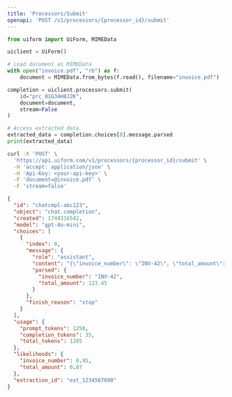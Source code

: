 ```yaml
---
title: 'Processors/Submit'
openapi: 'POST /v1/processors/{processor_id}/submit'
---
```


<RequestExample>


```python python
from uiform import UiForm, MIMEData

uiclient = UiForm()

# Load document as MIMEData
with open("invoice.pdf", "rb") as f:
    document = MIMEData.from_bytes(f.read(), filename="invoice.pdf")

completion = uiclient.processors.submit(
    id="prc_01G34H8J2K",
    document=document,
    stream=False
)

# Access extracted data
extracted_data = completion.choices[0].message.parsed
print(extracted_data)
```


```bash curl
curl -X 'POST' \
  'https://api.uiform.com/v1/processors/{processor_id}/submit' \
  -H 'accept: application/json' \
  -H 'Api-Key: <your-api-key>' \
  -F 'document=@invoice.pdf' \
  -F 'stream=false'
```

</RequestExample>


<ResponseExample>

```json 200
{
  "id": "chatcmpl-abc123",
  "object": "chat.completion",
  "created": 1744316542,
  "model": "gpt-4o-mini",
  "choices": [
    {
      "index": 0,
      "message": {
        "role": "assistant",
        "content": "{\"invoice_number\": \"INV-42\", \"total_amount\": 123.45}",
        "parsed": {
          "invoice_number": "INV-42", 
          "total_amount": 123.45
        }
      },
      "finish_reason": "stop"
    }
  ],
  "usage": {
    "prompt_tokens": 1250,
    "completion_tokens": 35,
    "total_tokens": 1285
  },
  "likelihoods": {
    "invoice_number": 0.95,
    "total_amount": 0.87
  },
  "extraction_id": "ext_1234567890"
}
```


</ResponseExample>
